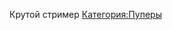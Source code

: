 {{Пупер
|title1=/gfoint
|image1=[[Файл:Gfoint.jpg|thumb]]
|имя_фамилия=Игорь Кульминский
|image2=[[Файл:Игорь_Кульминский.jpg|thumb]]
|сферы_творчества=RYTP
|город=Москва
|когда_начал=2011 год
|канал=[https://www.youtube.com/gfoint YouTube]
|соцсети=[https://vk.com/gfoint Страница Вк]
[https://vk.com/gfoint_pub Группа ВК]
}}

Крутой стример
[[Категория:Пуперы]]